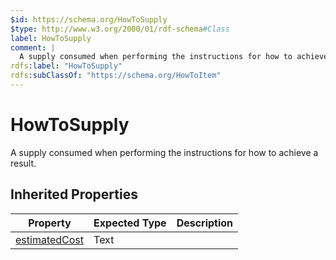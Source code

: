 ```yaml
---
$id: https://schema.org/HowToSupply
$type: http://www.w3.org/2000/01/rdf-schema#Class
label: HowToSupply
comment: |
  A supply consumed when performing the instructions for how to achieve a result.
rdfs:label: "HowToSupply"
rdfs:subClassOf: "https://schema.org/HowToItem"
---
```


# HowToSupply

A supply consumed when performing the instructions for how to achieve a result.

## Inherited Properties

| Property | Expected Type | Description |
| --- | --- | --- |
| [estimatedCost](https://schema.org/estimatedCost) | Text |  |
